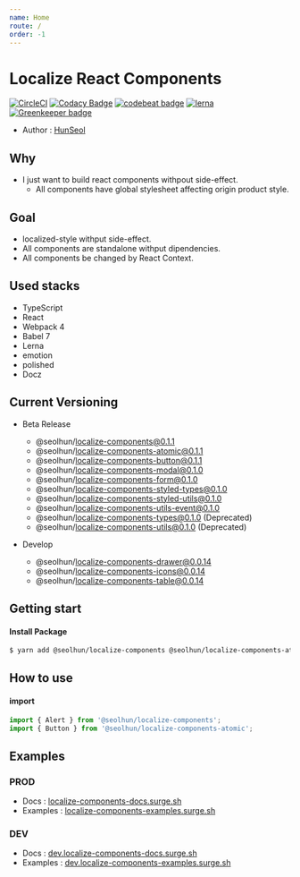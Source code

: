 ```yaml
---
name: Home
route: /
order: -1
---
```


# Localize React Components

[![CircleCI](https://circleci.com/gh/Seolhun/localize-components/tree/master.svg?style=svg)](https://circleci.com/gh/Seolhun/localize-components/tree/master)
[![Codacy Badge](https://api.codacy.com/project/badge/Grade/87c0d9f96fc74d94b60c0c397a6b30c6)](https://www.codacy.com/app/shun10114/localize-components?utm_source=github.com&amp;utm_medium=referral&amp;utm_content=Seolhun/localize-components&amp;utm_campaign=Badge_Grade)
[![codebeat badge](https://codebeat.co/badges/2ab413e3-946a-4719-bb75-07e76851cbba)](https://codebeat.co/projects/github-com-seolhun-localize-components-master)
[![lerna](https://img.shields.io/badge/maintained%20with-lerna-cc00ff.svg)](https://lernajs.io/) [![Greenkeeper badge](https://badges.greenkeeper.io/Seolhun/localize-components.svg)](https://greenkeeper.io/)

- Author : [HunSeol](https://github.com/Seolhun/)

## Why
- I just want to build react components withpout side-effect.
  - All components have global stylesheet affecting origin product style.

## Goal
- localized-style withput side-effect.
- All components are standalone withput dipendencies.
- All components be changed by React Context.

## Used stacks
- TypeScript
- React
- Webpack 4
- Babel 7
- Lerna
- emotion
- polished
- Docz

## Current Versioning
- Beta Release
  - @seolhun/localize-components@0.1.1
  - @seolhun/localize-components-atomic@0.1.1
  - @seolhun/localize-components-button@0.1.1
  - @seolhun/localize-components-modal@0.1.0
  - @seolhun/localize-components-form@0.1.0
  - @seolhun/localize-components-styled-types@0.1.0
  - @seolhun/localize-components-styled-utils@0.1.0
  - @seolhun/localize-components-utils-event@0.1.0
  - @seolhun/localize-components-types@0.1.0 (Deprecated)
  - @seolhun/localize-components-utils@0.1.0 (Deprecated)

- Develop
  - @seolhun/localize-components-drawer@0.0.14
  - @seolhun/localize-components-icons@0.0.14
  - @seolhun/localize-components-table@0.0.14

## Getting start
#### Install Package
```bash
$ yarn add @seolhun/localize-components @seolhun/localize-components-atomic
```

## How to use
#### import
```js
import { Alert } from '@seolhun/localize-components';
import { Button } from '@seolhun/localize-components-atomic';
```

## Examples
### PROD
- Docs : [localize-components-docs.surge.sh](http://localize-components-docs.surge.sh/#/)
- Examples : [localize-components-examples.surge.sh](http://localize-components-examples.surge.sh/#/)

### DEV
- Docs : [dev.localize-components-docs.surge.sh](http://dev.localize-components-docs.surge.sh/#/)
- Examples : [dev.localize-components-examples.surge.sh](http://dev.localize-components-examples.surge.sh/#/)
